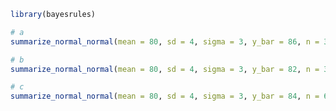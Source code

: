 ```r
library(bayesrules)
```

```r
# a
summarize_normal_normal(mean = 80, sd = 4, sigma = 3, y_bar = 86, n = 32)
```

```r
# b
summarize_normal_normal(mean = 80, sd = 4, sigma = 3, y_bar = 82, n = 32)
```

```r
# c
summarize_normal_normal(mean = 80, sd = 4, sigma = 3, y_bar = 84, n = 64)
```

